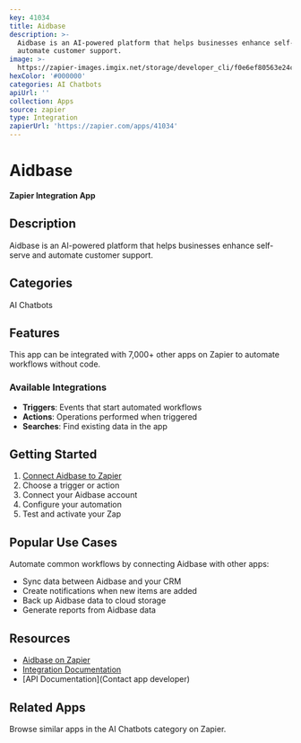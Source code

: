 ```yaml
---
key: 41034
title: Aidbase
description: >-
  Aidbase is an AI-powered platform that helps businesses enhance self-serve and
  automate customer support.
image: >-
  https://zapier-images.imgix.net/storage/developer_cli/f0e6ef80563e24c9cbb4d51650bd1c50.png?auto=format%2Ccompress&ixlib=python-3.0.0&q=50
hexColor: '#000000'
categories: AI Chatbots
apiUrl: ''
collection: Apps
source: zapier
type: Integration
zapierUrl: 'https://zapier.com/apps/41034'
---
```

# Aidbase

**Zapier Integration App**

## Description

Aidbase is an AI-powered platform that helps businesses enhance self-serve and automate customer support.

## Categories

AI Chatbots

## Features

This app can be integrated with 7,000+ other apps on Zapier to automate workflows without code.

### Available Integrations

- **Triggers**: Events that start automated workflows
- **Actions**: Operations performed when triggered
- **Searches**: Find existing data in the app

## Getting Started

1. [Connect Aidbase to Zapier](https://zapier.com/apps/41034)
2. Choose a trigger or action
3. Connect your Aidbase account
4. Configure your automation
5. Test and activate your Zap

## Popular Use Cases

Automate common workflows by connecting Aidbase with other apps:

- Sync data between Aidbase and your CRM
- Create notifications when new items are added
- Back up Aidbase data to cloud storage
- Generate reports from Aidbase data

## Resources

- [Aidbase on Zapier](https://zapier.com/apps/41034)
- [Integration Documentation](https://zapier.com/apps/41034/integrations)
- [API Documentation](Contact app developer)

## Related Apps

Browse similar apps in the AI Chatbots category on Zapier.
